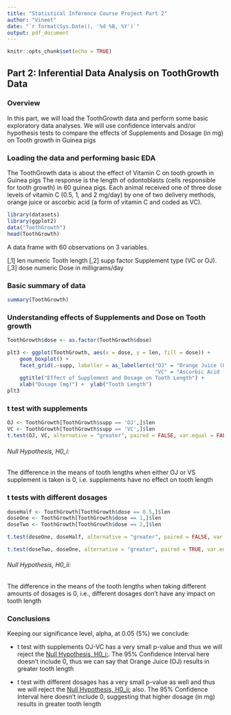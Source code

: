 ```yaml
---
title: "Statistical Inference Course Project Part 2"
author: "Vineet"
date: "`r format(Sys.Date(), '%d %B, %Y')`"
output: pdf_document
---
```


```r
knitr::opts_chunk$set(echo = TRUE)
```

## Part 2: Inferential Data Analysis on ToothGrowth Data

### Overview

In this part, we will load the ToothGrowth data and perform some basic exploratory data analyses. We will use confidence intervals and/or hypothesis tests to compare the effects of Supplements and Dosage (in mg) on Tooth growth in Guinea pigs

### Loading the data and performing basic EDA

The ToothGrowth data is about the effect of Vitamin C on tooth growth in Guinea pigs The response is the length of odontoblasts (cells responsible for tooth growth) in 60 guinea pigs. Each animal received one of three dose levels of vitamin C (0.5, 1, and 2 mg/day) by one of two delivery methods, orange juice or ascorbic acid (a form of vitamin C and coded as VC).

```r

library(datasets)
library(ggplot2)
data("ToothGrowth")
head(ToothGrowth)

```

A data frame with 60 observations on 3 variables.

[,1] len numeric Tooth length [,2] supp factor Supplement type (VC or OJ). [,3] dose numeric Dose in milligrams/day

### Basic summary of data

```r

summary(ToothGrowth)

```

### Understanding effects of Supplements and Dose on Tooth growth

```r

ToothGrowth$dose <- as.factor(ToothGrowth$dose)

plt3 <- ggplot(ToothGrowth, aes(x = dose, y = len, fill = dose)) +
    geom_boxplot() +
    facet_grid(.~supp, labeller = as_labeller(c("OJ" = "Orange Juice (OJ)", 
                                                "VC" = "Ascorbic Acid (VC)"))) +
    ggtitle("Effect of Supplement and Dosage on Tooth Length") +
    xlab("Dosage (mg)") +  ylab("Tooth Length")
plt3

```

### t test with supplements

```r

OJ <- ToothGrowth[ToothGrowth$supp == 'OJ',]$len
VC <- ToothGrowth[ToothGrowth$supp == 'VC',]$len
t.test(OJ, VC, alternative = "greater", paired = FALSE, var.equal = FALSE)

```

###### Null Hypothesis, H0_i:

The difference in the means of tooth lengths when either OJ or VS supplement is taken is 0, i.e. supplements have no effect on tooth length

### t tests with different dosages

```r

doseHalf <- ToothGrowth[ToothGrowth$dose == 0.5,]$len
doseOne <- ToothGrowth[ToothGrowth$dose == 1,]$len
doseTwo <- ToothGrowth[ToothGrowth$dose == 2,]$len

t.test(doseOne, doseHalf, alternative = "greater", paired = FALSE, var.equal = FALSE)

t.test(doseTwo, doseOne, alternative = "greater", paired = TRUE, var.equal = FALSE)

```

###### Null Hypothesis, H0_ii:

The difference in the means of the tooth lengths when taking different amounts of dosages is 0, i.e., different dosages don't have any impact on tooth length

### Conclusions

Keeping our significance level, alpha, at 0.05 (5%) we conclude:

-   t test with supplements OJ-VC has a very small p-value and thus we will reject the [Null Hypothesis, H0_i:]. The 95% Confidence Interval here doesn't include 0, thus we can say that Orange Juice (OJ) results in greater tooth length

-   t test with different dosages has a very small p-value as well and thus we will reject the [Null Hypothesis, H0_ii:] also. The 95% Confidence Interval here doesn't include 0, suggesting that higher dosage (in mg) results in greater tooth length